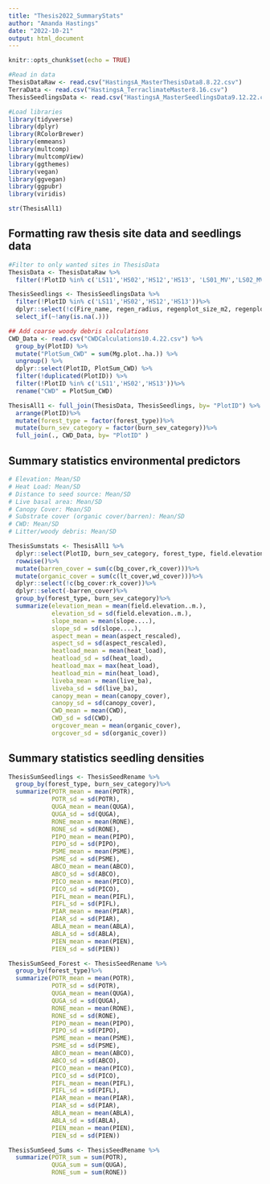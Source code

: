 ```yaml
---
title: "Thesis2022_SummaryStats"
author: "Amanda Hastings"
date: "2022-10-21"
output: html_document
---
```


```r
knitr::opts_chunk$set(echo = TRUE)
```

```r
#Read in data 
ThesisDataRaw <- read.csv("HastingsA_MasterThesisData8.8.22.csv")
TerraData <- read.csv("HastingsA_TerraclimateMaster8.16.csv")
ThesisSeedlingsData <- read.csv("HastingsA_MasterSeedlingsData9.12.22.csv")

#Load libraries
library(tidyverse)
library(dplyr)
library(RColorBrewer)
library(emmeans)
library(multcomp)
library(multcompView)
library(ggthemes)
library(vegan)
library(ggvegan)
library(ggpubr)
library(viridis)
```

```r
str(ThesisAll1)
```


## Formatting raw thesis site data and seedlings data 

```r
#Filter to only wanted sites in ThesisData 
ThesisData <- ThesisDataRaw %>% 
  filter(!PlotID %in% c('LS11','HS02','HS12','HS13', 'LS01_MV','LS02_MV','HS01_MV'))

ThesisSeedlings <- ThesisSeedlingsData %>% 
  filter(!PlotID %in% c('LS11','HS02','HS12','HS13'))%>% 
  dplyr::select(!c(Fire_name, regen_radius, regenplot_size_m2, regenplot_size_ha))%>% 
  select_if(~!any(is.na(.)))

## Add coarse woody debris calculations 
CWD_Data <- read.csv("CWDCalculations10.4.22.csv") %>%
  group_by(PlotID) %>%
  mutate("PlotSum_CWD" = sum(Mg.plot..ha.)) %>%
  ungroup() %>%
  dplyr::select(PlotID, PlotSum_CWD) %>%
  filter(!duplicated(PlotID)) %>%
  filter(!PlotID %in% c('LS11','HS02','HS13'))%>% 
  rename("CWD" = PlotSum_CWD)

ThesisAll1 <- full_join(ThesisData, ThesisSeedlings, by= "PlotID") %>% 
  arrange(PlotID)%>% 
  mutate(forest_type = factor(forest_type))%>% 
  mutate(burn_sev_category = factor(burn_sev_category))%>% 
  full_join(., CWD_Data, by= "PlotID" )
```


## Summary statistics environmental predictors 

```r
# Elevation: Mean/SD
# Heat Load: Mean/SD
# Distance to seed source: Mean/SD 
# Live basal area: Mean/SD 
# Canopy Cover: Mean/SD
# Substrate cover (organic cover/barren): Mean/SD
# CWD: Mean/SD 
# Litter/woody debris: Mean/SD

ThesisSumstats <- ThesisAll1 %>% 
  dplyr::select(PlotID, burn_sev_category, forest_type, field.elevation..m., slope...., aspect_rescaled, heat_load, live_ba, canopy_cover, bg_cover, lt_cover, wd_cover, rk_cover, CWD)%>%
  rowwise()%>%
  mutate(barren_cover = sum(c(bg_cover,rk_cover)))%>%
  mutate(organic_cover = sum(c(lt_cover,wd_cover)))%>%
  dplyr::select(!c(bg_cover:rk_cover))%>%
  dplyr::select(-barren_cover)%>%
  group_by(forest_type, burn_sev_category)%>%
  summarize(elevation_mean = mean(field.elevation..m.),
            elevation_sd = sd(field.elevation..m.),
            slope_mean = mean(slope....), 
            slope_sd = sd(slope....), 
            aspect_mean = mean(aspect_rescaled), 
            aspect_sd = sd(aspect_rescaled),
            heatload_mean = mean(heat_load),
            heatload_sd = sd(heat_load),
            heatload_max = max(heat_load),
            heatload_min = min(heat_load),
            liveba_mean = mean(live_ba),
            liveba_sd = sd(live_ba),
            canopy_mean = mean(canopy_cover),
            canopy_sd = sd(canopy_cover),
            CWD_mean = mean(CWD),
            CWD_sd = sd(CWD),
            orgcover_mean = mean(organic_cover),
            orgcover_sd = sd(organic_cover))

```


## Summary statistics seedling densities 

```r
ThesisSumSeedlings <- ThesisSeedRename %>% 
  group_by(forest_type, burn_sev_category)%>%
  summarize(POTR_mean = mean(POTR), 
            POTR_sd = sd(POTR), 
            QUGA_mean = mean(QUGA), 
            QUGA_sd = sd(QUGA), 
            RONE_mean = mean(RONE), 
            RONE_sd = sd(RONE), 
            PIPO_mean = mean(PIPO), 
            PIPO_sd = sd(PIPO), 
            PSME_mean = mean(PSME), 
            PSME_sd = sd(PSME), 
            ABCO_mean = mean(ABCO), 
            ABCO_sd = sd(ABCO), 
            PICO_mean = mean(PICO), 
            PICO_sd = sd(PICO), 
            PIFL_mean = mean(PIFL), 
            PIFL_sd = sd(PIFL), 
            PIAR_mean = mean(PIAR), 
            PIAR_sd = sd(PIAR), 
            ABLA_mean = mean(ABLA), 
            ABLA_sd = sd(ABLA), 
            PIEN_mean = mean(PIEN), 
            PIEN_sd = sd(PIEN)) 
```

```r
ThesisSumSeed_Forest <- ThesisSeedRename %>% 
  group_by(forest_type)%>%
  summarize(POTR_mean = mean(POTR), 
            POTR_sd = sd(POTR),
            QUGA_mean = mean(QUGA), 
            QUGA_sd = sd(QUGA), 
            RONE_mean = mean(RONE), 
            RONE_sd = sd(RONE), 
            PIPO_mean = mean(PIPO), 
            PIPO_sd = sd(PIPO), 
            PSME_mean = mean(PSME), 
            PSME_sd = sd(PSME), 
            ABCO_mean = mean(ABCO), 
            ABCO_sd = sd(ABCO), 
            PICO_mean = mean(PICO), 
            PICO_sd = sd(PICO), 
            PIFL_mean = mean(PIFL), 
            PIFL_sd = sd(PIFL), 
            PIAR_mean = mean(PIAR), 
            PIAR_sd = sd(PIAR), 
            ABLA_mean = mean(ABLA), 
            ABLA_sd = sd(ABLA), 
            PIEN_mean = mean(PIEN), 
            PIEN_sd = sd(PIEN)) 

ThesisSumSeed_Sums <- ThesisSeedRename %>% 
  summarize(POTR_sum = sum(POTR), 
            QUGA_sum = sum(QUGA), 
            RONE_sum = sum(RONE))

```

